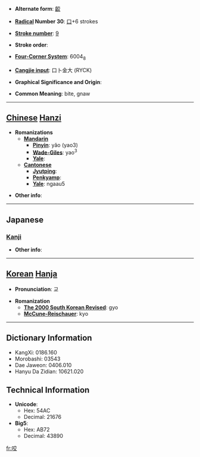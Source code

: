* '''Alternate form''': [[齩]]

* '''[[Wiktionary:Chinese radical index| Radical]] Number 30''': [[Wiktionary:Chinese radical index 口|口]]+6 strokes

* '''[[Wiktionary:Chinese total strokes index|Stroke number]]''': [[Wiktionary:Chinese total strokes index 9|9]]

* '''Stroke order''': 

* '''[[Wiktionary:Chinese four corner index|Four-Corner System]]''': 6004<sub>8</sub>

* '''[[Wiktionary:Chinese Cangjie index|Cangjie input]]''': 口卜金大 (RYCK)

* '''Graphical Significance and Origin''': 

* '''Common Meaning''': bite, gnaw

----

== [[Chinese]] [[Hanzi]] ==

* '''Romanizations'''
** '''[[Mandarin]]'''
*** '''[[Pinyin]]''': yǎo (yao3)
*** '''[[Wade-Giles]]''': yao<sup>3</sup>
*** '''[[Yale]]''': 
** '''[[Cantonese]]'''
*** '''[[Jyutping]]''':
*** '''[[Penkyamp]]''': 
*** '''[[Yale]]''': ngaau5

* '''Other info''': 

----

==Japanese==
===[[Kanji]]===
{{kanji|on readings=[[こう]] (kō), [[ごう]] (gō), [[よう]] (yō)|kun readings=[[かむ]] (kamu)}}

* '''Other info''':  

----

== [[Korean]] [[Hanja]] ==

* '''Pronunciation''': 교

* '''Romanization'''
** '''[[The 2000 South Korean Revised Romanization|The 2000 South Korean Revised]]''': gyo
** '''[[McCune-Reischauer]]''': kyo

----

== Dictionary Information ==

* KangXi: 0186.160
* Morobashi: 03543
* Dae Jaweon: 0406.010
* Hanyu Da Zidian: 10621.020

== Technical Information ==

* '''Unicode''':
** Hex: 54AC
** Decimal: 21676
* '''Big5''':
** Hex: AB72
** Decimal: 43890

[[fr:咬]]